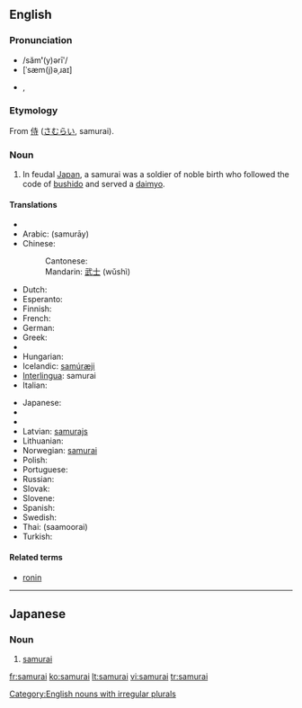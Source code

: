 {{also|Samurai}}
==English==
{{wikipedia}}

===Pronunciation===
* /săm'''ʹ'''(y)ərīʹ/
* [ˈsæm(j)əˌɹaɪ]
* {{rhymes|æməraɪ}}, {{rhymes|æmjəraɪ}}

===Etymology===
From {{etyl|ja}} [[侍]] ([[さむらい]], samurai).

===Noun===
{{en-noun|samurai|pl2=samurais}}

# In feudal [[Japan]], a samurai was a soldier of noble birth who followed the code of [[bushido]] and served a [[daimyo]].

====Translations====
{{trans-top|feudal Japanese soldier}}
* {{trreq|Afrikaans}}
* Arabic: {{Arab|[[ساموراي]]}} (samurāy) {{m}}
* Chinese:
*: Cantonese: {{t|yue|武士|tr=mou5 si6}}
*: Mandarin: [[武士]] (wǔshì)
* Dutch: {{t-|nl|samoerai|m}}
* Esperanto: {{t|eo|samurajo}}
* Finnish: {{t-|fi|samurai}}
* French: {{t+|fr|samouraï|m}}
* German: {{t+|de|Samurai|m}}
* Greek: {{t+|el|σαμουράι|m|tr=samurái|sc=Grek}}
* {{trreq|Hebrew}}
* Hungarian: {{t|hu|szamuráj}}
* Icelandic: [[samúræji]] {{m}}
* [[Interlingua]]: samurai
* Italian: {{t-|it|samurai|m}}
{{trans-mid}}
* Japanese: {{t|ja|侍|tr=[[さむらい]], samurai|sc=Jpan}}
* {{trreq|Javanese}}
* {{trreq|Korean}}
* Latvian: [[samurajs]] {{m}}
* Lithuanian: {{t+|lt|samurajus|m|xs=Lithuanian}}
* Norwegian: [[samurai]] {{m}}
* Polish: {{t-|pl|samuraj|m}}
* Portuguese: {{t-|pt|samurai|m}}
* Russian: {{t+|ru|самурай|m|tr=samuráj|sc=Cyrl}}
* Slovak: {{t-|sk|samuraj|m}}
* Slovene: {{t-|sl|samuraj|m}}
* Spanish: {{t-|es|samurai|m}}
* Swedish: {{t+|sv|samuraj}}
* Thai: {{Thai|[[ซามูไร]]}} (saamoorai)
* Turkish: {{t+|tr|samuray}}
{{trans-bottom}}

====Related terms====
* [[ronin]]

[[Category:English nouns with irregular plurals]]

----

==Japanese==

===Noun===
{{ja-noun|r|hira=さむらい|kanji=侍}}

# [[samurai#English|samurai]]

[[fr:samurai]]
[[ko:samurai]]
[[lt:samurai]]
[[vi:samurai]]
[[tr:samurai]]